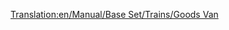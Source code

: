 [[Translation:en/Manual/Base Set/Trains/Goods Van]]
{{pl/Wagony|Name=Wagon towarowy
|NormalCost=£1,484 ($2,968)
|NormalWeight=21 / 33 t
|Picture=[[File:en/Goodsvan.png]]
|NormalCapacity=25 skrzyń z towarami
|MonoCost=£1,484 ($2,968)
|MonoWeight=21 / 36 t
|MonoCapacity=30 crates of goods
|MagCost=£1,484 ($2,968)
|MagWeight=21 / 37 t
|MagCapacity=32 crates of goods
|Description=[[pl/Manual/Base Set/Trains/Wagon towarowy|Goods Van]] nadaje się do [[pl/Manual/Base Set/Cargos/Towary|Goods]]. Ten wagon jest dostępny w klimatach [[pl/Manual/Klimat#umiarkowany | Temperate]], [[pl/Manual/Klimat#arktyczny | Sub-Arctic]] i [[pl/Manual/Klimat#tropikalny | Sub-Tropical]] .
}}
